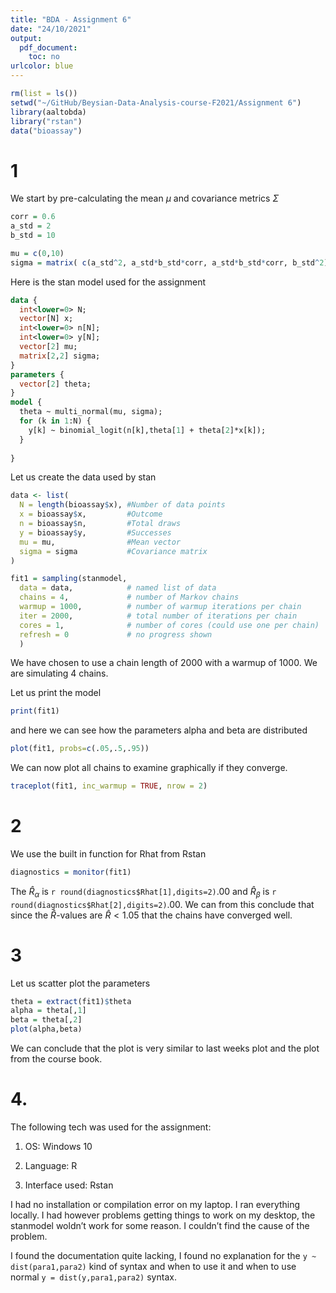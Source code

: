 ```yaml
---
title: "BDA - Assignment 6"
date: "24/10/2021"
output: 
  pdf_document: 
    toc: no
urlcolor: blue
---
```


```r
rm(list = ls())
setwd("~/GitHub/Beysian-Data-Analysis-course-F2021/Assignment 6")
library(aaltobda)
library("rstan")
data("bioassay")
```

# 1

We start by pre-calculating the mean $\mu$ and covariance metrics $\Sigma$

```r
corr = 0.6
a_std = 2
b_std = 10

mu = c(0,10)
sigma = matrix( c(a_std^2, a_std*b_std*corr, a_std*b_std*corr, b_std^2),nrow = 2)
```

Here is the stan model used for the assignment

```stan
data {
  int<lower=0> N;
  vector[N] x;
  int<lower=0> n[N];
  int<lower=0> y[N];
  vector[2] mu; 
  matrix[2,2] sigma;
}
parameters {
  vector[2] theta; 
}
model {
  theta ~ multi_normal(mu, sigma);
  for (k in 1:N) {
    y[k] ~ binomial_logit(n[k],theta[1] + theta[2]*x[k]);
  }
  
}
```

Let us create the data used by stan 

```r
data <- list(
  N = length(bioassay$x), #Number of data points
  x = bioassay$x,         #Outcome
  n = bioassay$n,         #Total draws
  y = bioassay$y,         #Successes
  mu = mu,                #Mean vector
  sigma = sigma           #Covariance matrix
)
```

```r
fit1 = sampling(stanmodel,
  data = data,            # named list of data
  chains = 4,             # number of Markov chains
  warmup = 1000,          # number of warmup iterations per chain
  iter = 2000,            # total number of iterations per chain
  cores = 1,              # number of cores (could use one per chain)
  refresh = 0             # no progress shown
  )
```
We have chosen to use a chain length of 2000 with a warmup of 1000. We are simulating 4 chains.

Let us print the model
```r
print(fit1)
```

and here we can see how the parameters alpha and beta are distributed

```r
plot(fit1, probs=c(.05,.5,.95))
```
We can now plot all chains to examine graphically if they converge.
```r
traceplot(fit1, inc_warmup = TRUE, nrow = 2)
```

# 2

We use the built in function for Rhat from Rstan

```r
diagnostics = monitor(fit1)
```

The $\widehat R_{\alpha}$ is `r round(diagnostics$Rhat[1],digits=2)`.00 and $\widehat R_{\beta}$ is `r round(diagnostics$Rhat[2],digits=2)`.00. We can from this conclude that since the $\widehat R$-values are $\widehat R < 1.05$ that the chains have converged well.

# 3
Let us scatter plot the parameters
```r
theta = extract(fit1)$theta
alpha = theta[,1]
beta = theta[,2]
plot(alpha,beta)
```
We can conclude that the plot is very similar to last weeks plot and the plot from the course book.

# 4. 

The following tech was used for the assignment:

1. OS: Windows 10 

2. Language: R

3. Interface used: Rstan

I had no installation or compilation error on my laptop. I ran everything locally. I had however problems getting things to work on my desktop, the stanmodel woldn't work for some reason. I couldn't find the cause of the problem.

I found the documentation quite lacking, I found no explanation for the `y ~ dist(para1,para2)` kind of syntax and when to use it and when to use normal `y = dist(y,para1,para2)` syntax. 
